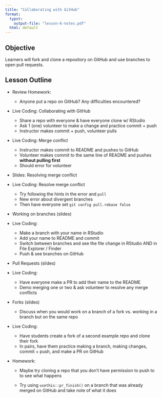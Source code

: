 ```yaml
---
title: "Collaborating with GitHub"
format:
  typst: 
    output-file: "lesson-6-notes.pdf"
  html: default
---
```


## Objective

Learners will fork and clone a repository on GitHub and use branches to open pull requests.

## Lesson Outline

-   Review Homework:

    -   Anyone put a repo on GitHub? Any difficulties encountered?

-   Live Coding: Collaborating with GitHub

    -   Share a repo with everyone & have everyone clone w/ RStudio
    -   Ask 1 (one) volunteer to make a change and practice commit + push
    -   Instructor makes commit + push, volunteer pulls

-   Live Coding: Merge conflict

    -   Instructor makes commit to README and pushes to GitHub
    -   Volunteer makes commit to the same line of README and pushes **without pulling first**
    -   Should error for volunteer

-   Slides: Resolving merge conflict

-   Live Coding: Resolve merge conflict

    -   Try following the hints in the error and `pull`
    -   New error about divergent branches
    -   Then have everyone set `git config pull.rebase false`

-   Working on branches (slides)

-   Live Coding:

    -   Make a branch with your name in RStudio
    -   Add your name to README and commit
    -   Switch between branches and see the file change in RStudio AND in File Explorer / Finder
    -   Push & see branches on GitHub

-   Pull Requests (slides)

-   Live Coding:

    -   Have everyone make a PR to add their name to the README
    -   Demo merging one or two & ask volunteer to resolve any merge conflicts

-   Forks (slides)

    -   Discuss when you would work on a branch of a fork vs. working in a branch but on the same repo

-   Live Coding:

    -   Have students create a fork of a second example repo and clone their fork
    -   In pairs, have them practice making a branch, making changes, commit + push, and make a PR on GitHub

-   Homework:

    -   Maybe try cloning a repo that you don't have permission to push to to see what happens

    -   Try using `usethis::pr_finish()` on a branch that was already merged on GitHub and take note of what it does

```{=html}
<!-- old notes

## Installation & materials

1.  [Slides](https://docs.google.com/presentation/d/1oKZ2VK50_CW90Um_iOJ8D6KEPgvapqYvXBFMlx0_aiw/edit)
2.  Workshop [repository](https://github.com/az-digitalag/data-sci-workshop)
3.  [Software Carpentry Version Control with Git episode #8](https://swcarpentry.github.io/git-novice/08-collab)

### Review

If anyone connected a local repository to GitHub, share how that went.
Ask students to navigate to previous repository, amend an existing file, and practice an add-commit-push cycle.

### Modifications

-   The only part of #8 that was taught was cloning a forked repository. Ask students to fork an instructor-created repository, then clone locally. This will be the repo for downstream files.
-   Use `git remote add upstream xxxx` to connect repo to upstream. If time permits, demonstrate a pull request (PR).
-   Share [diagram](https://www.tomasbeuzen.com/post/git-fork-branch-pull/) of relationships between the remotes (upstream and origin) and local
-   Demonstrate pull requests on GitHub
-   Show how distinct units of work can be separately submitted via branches

## Teaching notes

-   Have students fork a `cct-datascience` repo as an example of a real research compendium
-   Easy to check on learner progress by looking for who has and hasn't forked repo

## Homework

Skim the **Analyses** section of [tidyverse R style guide](https://style.tidyverse.org).
What practice or guideline was new to you?

Also, explore the upstream `cct-datascience` repo.
What practices do you notices that are new or different from your own?
-->
```
<!--# practice making a reprex and pasting into Slack? -->
